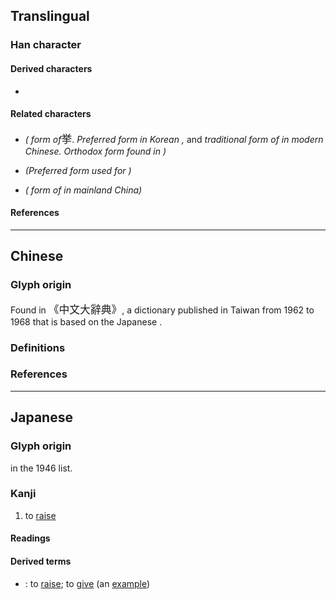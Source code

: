 {{also|擧|舉|举|拳}}
{{character info}}
==Translingual==
{{CJKV-forms|舉|举|挙|擧}}

===Han character===
{{Han char|rn=64|rad=手|as=06|sn=10|four=90502|canj=FCQ,XFCQ|ids=⿱兴手}}

====Derived characters====
* {{l|mul|[[﨔]], [[𧜎]]}}

====Related characters====
* {{l|mul|[[擧]]}} ''({{w|Kyūjitai}} form of ''<big>挙</big>. ''Preferred form in Korean {{w|Hanja|hanja}},'' and ''{{w|variant Chinese character|variant}} traditional form of {{l|mul|舉}} in modern Chinese. Orthodox form found in {{w|Kangxi dictionary}})''
* {{l|mul|[[舉]]}} ''(Preferred form used for {{w|Traditional Chinese|traditional Chinese}})''
* {{l|mul|[[举]]}} ''({{w|Simplified Chinese|Simplified}} form of {{l|mul|舉}} in mainland China)''

====References====
{{Han ref|kx=0431.171|dkj=12081|dj=0780.230|hdz=31864.081|uh=6319}}

----

==Chinese==

===Glyph origin===
Found in {{w|Zhongwen Da Cidian}} <big>《中文大辭典》</big>, a dictionary published in Taiwan from 1962 to 1968 that is based on the Japanese {{w|Dai Kan-Wa Jiten}}.

===Definitions===
{{zh-see|舉|v}}

===References===
{{R:twedu|A03400-005}}

----

==Japanese==
{{ja-kanji forms|挙|擧}}

===Glyph origin===
{{Han simp|擧|f=與|t=兴}} in the 1946 {{w|Tōyō kanji}} list.

===Kanji===
{{ja-kanji|grade=4|rs=手06|kyu=擧}}

# to [[raise]]

====Readings====
{{ja-readings
|goon=こ
|kanon=きょ
|kun=あ-げる, あ-がる, こぞ-る
}}

====Derived terms====
* {{ja-r|挙げる|あげる}}: to [[raise]]; to [[give]] (an [[example]])